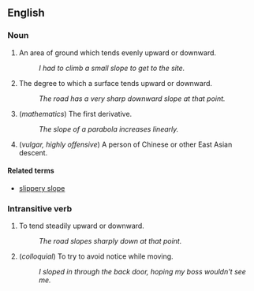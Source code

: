 ==English==

===Noun===
# An area of ground which tends evenly upward or downward.
#: ''I had to climb a small slope to get to the site.''
# The degree to which a surface tends upward or downward.
#: ''The road has a very sharp downward slope at that point.''
# (''mathematics'') The first derivative.
#: ''The slope of a parabola increases linearly.''
# (''vulgar, highly offensive'') A person of Chinese or other East Asian descent.

====Related terms====
*[[slippery slope]]

===Intransitive verb===
# To tend steadily upward or downward.
#: ''The road slopes sharply down at that point.''
# (''colloquial'') To try to avoid notice while moving.
#: ''I sloped in through the back door, hoping my boss wouldn't see me.''